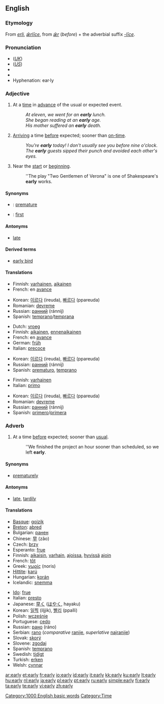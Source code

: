 ==English==

{{rank|arms|across|answer|447|early|saying|talk|spirit}}

===Etymology===
From {{ME.}} ''[[erli]]'', {{OE.}} ''[[ærlice|ǣrlīce]]'', from ''[[ær#Old English|ǣr]]'' (''before'') + the adverbial suffix ''[[-līce]]''.

===Pronunciation===
*(''[[Received Pronunciation|UK]]'') {{IPA|/ˈɜːli/}}
*(''[[General American|US]]'') {{IPA|/ˈɝli/}}
*{{audio|en-us-early.ogg|Audio (US)}}
*{{rhymes|ɜː(r)li}}
*Hyphenation: ear&middot;ly

===Adjective===
{{en-adj|earli|er}}

# At a [[time]] in [[advance]] of the usual or expected event.
#: ''At eleven, we went for an '''early''' lunch.''
#: ''She began reading at an '''early''' age.''
#: ''His mother suffered an '''early''' death.''
# [[arrive|Arriving]] a time [[before]] expected; sooner than [[on-time]].
#: ''You're '''early''' today! I don't usually see you before nine o'clock.''
#: ''The '''early''' guests sipped their punch and avoided each other's eyes.''
# Near the [[start]] or [[beginning]].
#: ''The play "Two Gentlemen of Verona" is one of Shakespeare's '''early''' works.

====Synonyms====
*{{italbrac|at a time in advance of the usual}}: [[premature]]
*{{italbrac|near the start}}: [[first]]

====Antonyms====
*[[late]]

====Derived terms====
*[[early bird]]

====Translations====
{{trans-top|at a time in advance of the usual}}
*Finnish: [[varhainen]], [[aikainen]]
*French: en [[avance]]
{{trans-mid}}
*Korean: [[이르다]] (ireuda), [[빠르다]] (ppareuda)
*Romanian: [[devreme]]
*Russian: [[ранний]] (ránnij) 
*Spanish: [[temprano]]/[[temprana]]
{{trans-bottom}}

{{trans-top|arriving at a time before expected}}
*Dutch: [[vroeg]]
*Finnish: [[aikainen]], [[ennenaikainen]]
*French: en [[avance]]
*German: [[früh]]
*Italian: [[precoce]]
{{trans-mid}}
*Korean: [[이르다]] (ireuda), [[빠르다]] (ppareuda)
*Russian: [[ранний]] (ránnij) 
*Spanish: [[prematuro]], [[temprano]]
{{trans-bottom}}

{{trans-top|near the start or beginning}}
*Finnish: [[varhainen]]
*Italian: [[primo]]
{{trans-mid}}
*Korean: [[이르다]] (ireuda), [[빠르다]] (ppareuda)
*Romanian: [[devreme]]
*Russian: [[ранний]] (ránnij) 
*Spanish: [[primero]]/[[primera]]
{{trans-bottom}}

===Adverb===
{{en-adv|earli|er}}

# At a time [[before]] expected; sooner than [[usual]].
#: ''We finished the project an hour sooner than scheduled, so we left '''early'''.

====Synonyms====
*[[prematurely]]

====Antonyms====
*[[late]], [[tardily]]

====Translations====
{{trans-top|at a time before expected}}
*[[Basque]]: [[goizik]]
*[[Breton]]: [[abred]]
*Bulgarian: [[ранен]] {{m}}
*Chinese: [[早]] (zǎo)
*Czech: [[brzy]]
*Esperanto: [[frue]]
*Finnish: [[aikaisin]], [[varhain]], [[ajoissa]], [[hyvä|hyvissä]] [[aika|ajoin]]
*French: [[tôt]]
*Greek: [[νωρίς]] (noris)
*[[Hittite]]: [[karú]]
*Hungarian: [[korán]]
*Icelandic: [[snemma]]
{{trans-mid}}
*[[Ido]]: [[frue]]
*Italian: [[presto]]
*Japanese: [[早く]] ([[はやく]], hayaku)
*Korean: [[일찍]] (iljjik), [[빨리]] (ppalli)
*Polish: [[wcześnie]]
*Portuguese: [[cedo]]
*Russian: [[рано]] (ráno)
*Serbian: [[rano]] (''comparative'' [[ranije]], ''superlative'' [[najranije]])
*Slovak: [[skorý]]
*Slovene: [[zgodaj]]
*Spanish: [[temprano]]
*Swedish: [[tidigt]]
*Turkish: [[erken]]
*Welsh: [[cynnar]]
{{trans-bottom}}

[[Category:1000 English basic words]]
[[Category:Time]]

[[ar:early]]
[[et:early]]
[[fr:early]]
[[io:early]]
[[id:early]]
[[it:early]]
[[kk:early]]
[[ku:early]]
[[lt:early]]
[[hu:early]]
[[nl:early]]
[[ja:early]]
[[pl:early]]
[[pt:early]]
[[ru:early]]
[[simple:early]]
[[fi:early]]
[[ta:early]]
[[te:early]]
[[vi:early]]
[[zh:early]]
